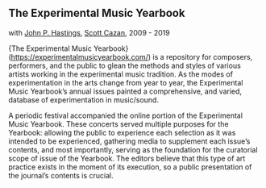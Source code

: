 <Cover
  src="https://payload.cargocollective.com/1/16/541841/8398115/For-A-New-Musical-Masochism-Matador-Oven_Page_01.png"
  alt=""
  caption=""
/>

## The Experimental Music Yearbook
with [John P. Hastings](https://www.johnphastings.org/), [Scott Cazan](https://scottcazan.com/), 2009 - 2019

{The Experimental Music Yearbook}(https://experimentalmusicyearbook.com/) is a repository for composers, performers, and the public to glean the methods and styles of various artists working in the experimental music tradition. As the modes of experimentation in the arts change from year to year, the Experimental Music Yearbook’s annual issues painted a comprehensive, and varied, database of experimentation in music/sound.

A periodic festival accompanied the online portion of the Experimental Music Yearbook. These concerts served multiple purposes for the Yearbook: allowing the public to experience each selection as it was intended to be experienced, gathering media to supplement each issue’s contents, and most importantly, serving as the foundation for the curatorial scope of issue of the Yearbook. The editors believe that this type of art practice exists in the moment of its execution, so a public presentation of the journal’s contents is crucial.
